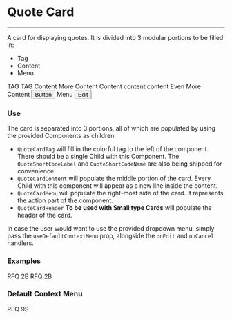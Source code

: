 
<Meta title="components/Financial/Quote Card" component={QuoteCard} />

# Quote Card
<hr />

A card for displaying quotes. It is divided into 3 modular portions to be filled in:

- Tag
- Content
- Menu

<Preview>
  <Story name="Base">
    <QuoteCard
      colorIndex={1}
    >
      <QuoteCard.QuoteCardTag>
        <Box align="center" type="flat">
          <QuoteShortCodeLabel>TAG</QuoteShortCodeLabel>
          <QuoteShortCodeName>TAG</QuoteShortCodeName>
        </Box>
      </QuoteCard.QuoteCardTag>
      <QuoteCard.QuoteCardContent>
        <Text isTitle size="small">Content</Text>
      </QuoteCard.QuoteCardContent>
      <QuoteCard.QuoteCardContent>
        <Text isTitle size="small">More Content</Text>
        <Text>Content content content</Text>
      </QuoteCard.QuoteCardContent>
      <QuoteCard.QuoteCardContent>
        <Text isTitle size="small">Even More Content</Text>
        <Button>Button</Button>
      </QuoteCard.QuoteCardContent>
      <QuoteCard.QuoteCardMenu>
        <Box align="center">
          <Text>Menu</Text>
          <Button fill="ghost">Edit</Button>
        </Box>
      </QuoteCard.QuoteCardMenu>
    </QuoteCard>
  </Story>
</Preview>

### Use

The card is separated into 3 portions, all of which are populated by using the provided Components as children.

- ```QuoteCardTag``` will fill in the colorful tag to the left of the component. There should be a single Child with this Component. The ```QuoteShortCodeLabel``` and ```QuoteShortCodeName``` are also being shipped for convenience.
- ```QuoteCardContent``` will populate the middle portion of the card. Every Child with this component will appear as a new line inside the content.
- ```QuoteCardMenu``` will populate the right-most side of the card. It represents the action part of the component.
- ```QuoteCardHeader``` **To be used with Small type Cards** will populate the header of the card.

In case the user would want to use the provided dropdown menu, simply pass the ```useDefaultContextMenu``` prop, alongside the ```onEdit``` and ```onCancel``` handlers.

### Examples

<Preview>
  <Story name="with product data">
    <QuoteCard
      colorIndex={3}
    >
      <QuoteCard.QuoteCardTag>
        <Box align="center" type="flat">
          <QuoteShortCodeLabel>RFQ</QuoteShortCodeLabel>
          <QuoteShortCodeName>2B</QuoteShortCodeName>
        </Box>
      </QuoteCard.QuoteCardTag>
      <QuoteCard.QuoteCardContent>
        <Box horizontal type="secondary">
          <QuoteProductTag
            mainInfo="IRS"
          />
          <QuoteProductTag
            mainInfo="USD"
            sideInfo="3M-LIBOR"
          />
          <QuoteProductTag
            mainInfo="EUREX"
          />
        </Box>
      </QuoteCard.QuoteCardContent>
    </QuoteCard>
  </Story>
</Preview>

<Preview>
  <Story name="with small product tag">
    <QuoteCard
      type="small"
      colorIndex={3}
    >
      <QuoteCard.QuoteCardTag>
        <Box align="center" type="flat">
          <QuoteShortCodeLabel>RFQ</QuoteShortCodeLabel>
          <QuoteShortCodeName>2B</QuoteShortCodeName>
        </Box>
      </QuoteCard.QuoteCardTag>
      <QuoteCard.QuoteCardHeader>
        <Box horizontal type="secondary" justify="center" style={{marginTop: '2px'}}>
            <QuoteProductTag
              mainInfo="IRS"
            />
            <QuoteProductTag
              mainInfo="USD"
              sideInfo="3M-LIBOR"
            />
            <QuoteProductTag
              mainInfo="EUREX"
            />
          </Box>
      </QuoteCard.QuoteCardHeader>
      <QuoteCard.QuoteCardContent>
        <Box vertical>
         <QuotePanel dealerName="Dealer two" dealerPayedValue={1.75} clientName="Client one" clientPayedValue={3} />
        </Box>
      </QuoteCard.QuoteCardContent>
    </QuoteCard>
  </Story>
</Preview>

### Default Context Menu

<Preview>
  <Story name="with context">
    <QuoteCard
      colorIndex={5}
      useDefaultContextMenu
    >
      <QuoteCard.QuoteCardTag>
        <Box align="center" type="flat">
          <QuoteShortCodeLabel>RFQ</QuoteShortCodeLabel>
          <QuoteShortCodeName>9S</QuoteShortCodeName>
        </Box>
      </QuoteCard.QuoteCardTag>
      <QuoteCard.QuoteCardContent>
        <Box horizontal type="secondary">
          <QuoteProductTag
            mainInfo="IRS"
          />
          <QuoteProductTag
            mainInfo="USD"
            sideInfo="3M-LIBOR"
          />
          <QuoteProductTag
            mainInfo="EUREX"
          />
        </Box>
      </QuoteCard.QuoteCardContent>
    </QuoteCard>
  </Story>
</Preview>

<Props of={QuoteCard} />
